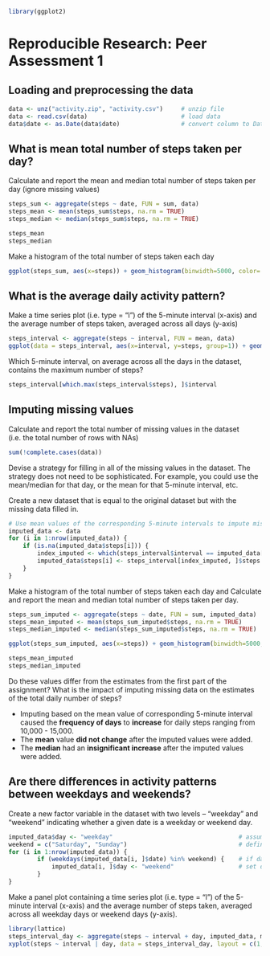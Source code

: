 ```r
library(ggplot2)
```

# Reproducible Research: Peer Assessment 1 


## Loading and preprocessing the data

```r
data <- unz("activity.zip", "activity.csv")     # unzip file
data <- read.csv(data)                          # load data
data$date <- as.Date(data$date)                 # convert column to Date type
```


## What is mean total number of steps taken per day?

Calculate and report the mean and median total number of steps taken per day (ignore missing values)

```r
steps_sum <- aggregate(steps ~ date, FUN = sum, data)
steps_mean <- mean(steps_sum$steps, na.rm = TRUE)
steps_median <- median(steps_sum$steps, na.rm = TRUE)
```

```r
steps_mean
steps_median
```

Make a histogram of the total number of steps taken each day

```r
ggplot(steps_sum, aes(x=steps)) + geom_histogram(binwidth=5000, color='black',fill='white') + labs(x='# of Steps taken', y='# of Days (53 total days)')
```


## What is the average daily activity pattern?

Make a time series plot (i.e. type = "l") of the 5-minute interval (x-axis) and the average number of steps taken, averaged across all days (y-axis)

```r
steps_interval <- aggregate(steps ~ interval, FUN = mean, data)
ggplot(data = steps_interval, aes(x=interval, y=steps, group=1)) + geom_line() + labs(x='Interval', y='# of Steps taken')
```

Which 5-minute interval, on average across all the days in the dataset, contains the maximum number of steps?

```r
steps_interval[which.max(steps_interval$steps), ]$interval
```


## Imputing missing values

Calculate and report the total number of missing values in the dataset (i.e. the total number of rows with NAs)

```r
sum(!complete.cases(data))
```

Devise a strategy for filling in all of the missing values in the dataset. The strategy does not need to be sophisticated. For example, you could use the mean/median for that day, or the mean for that 5-minute interval, etc.

Create a new dataset that is equal to the original dataset but with the missing data filled in.

```r
# Use mean values of the corresponding 5-minute intervals to impute missing values.
imputed_data <- data
for (i in 1:nrow(imputed_data)) {
    if (is.na(imputed_data$steps[i])) {
        index_imputed <- which(steps_interval$interval == imputed_data[i, ]$interval)
        imputed_data$steps[i] <- steps_interval[index_imputed, ]$steps
    }
}
```

Make a histogram of the total number of steps taken each day and Calculate and report the mean and median total number of steps taken per day.

```r
steps_sum_imputed <- aggregate(steps ~ date, FUN = sum, imputed_data)
steps_mean_imputed <- mean(steps_sum_imputed$steps, na.rm = TRUE)
steps_median_imputed <- median(steps_sum_imputed$steps, na.rm = TRUE)
```

```r
ggplot(steps_sum_imputed, aes(x=steps)) + geom_histogram(binwidth=5000, color='black',fill='white') + labs(x='# of Steps taken', y='# of Days (53 total days)')
```

```r
steps_mean_imputed
steps_median_imputed
```

Do these values differ from the estimates from the first part of the assignment? What is the impact of imputing missing data on the estimates of the total daily number of steps?

- Imputing based on the mean value of corresponding 5-minute interval caused the **frequency of days** to **increase** for daily steps ranging from 10,000 - 15,000.
- The **mean** value **did not change** after the imputed values were added. 
- The **median** had an **insignificant increase** after the imputed values were added.

## Are there differences in activity patterns between weekdays and weekends?

Create a new factor variable in the dataset with two levels -- "weekday" and "weekend" indicating whether a given date is a weekday or weekend day.

```r
imputed_data$day <- "weekday"                                   # assume all days are weekdays
weekend = c("Saturday", "Sunday")                               # define vector of weekend days
for (i in 1:nrow(imputed_data)) {
        if (weekdays(imputed_data[i, ]$date) %in% weekend) {    # if day in `weekend days` vector,
            imputed_data[i, ]$day <- "weekend"                  # set day to "weekend"
        }
}
```

Make a panel plot containing a time series plot (i.e. type = "l") of the 5-minute interval (x-axis) and the average number of steps taken, averaged across all weekday days or weekend days (y-axis). 

```r
library(lattice)
steps_interval_day <- aggregate(steps ~ interval + day, imputed_data, mean)
xyplot(steps ~ interval | day, data = steps_interval_day, layout = c(1, 2), type = "l")
```
